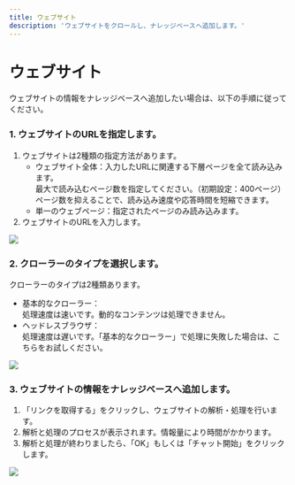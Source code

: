 ```yaml
---
title: ウェブサイト 
description: 'ウェブサイトをクロールし、ナレッジベースへ追加します。'
---
```


# ウェブサイト

ウェブサイトの情報をナレッジベースへ追加したい場合は、以下の手順に従ってください。

### 1. ウェブサイトのURLを指定します。

1. ウェブサイトは2種類の指定方法があります。
   * ウェブサイト全体：入力したURLに関連する下層ページを全て読み込みます。\
     最大で読み込むページ数を指定してください。（初期設定：400ページ）\
     ページ数を抑えることで、読み込み速度や応答時間を短縮できます。
   * 単一のウェブページ：指定されたページのみ読み込みます。
2. ウェブサイトのURLを入力します。

![](../../../.gitbook/assets/image%20(17).png)

### 2. クローラーのタイプを選択します。

クローラーのタイプは2種類あります。

* 基本的なクローラー：\
  処理速度は速いです。動的なコンテンツは処理できません。
* ヘッドレスブラウザ：\
  処理速度は遅いです。「基本的なクローラー」で処理に失敗した場合は、こちらをお試しください。

![](../../../.gitbook/assets/image%20(16).png)

### 3. ウェブサイトの情報をナレッジベースへ追加します。

1. 「リンクを取得する」をクリックし、ウェブサイトの解析・処理を行います。
2. 解析と処理のプロセスが表示されます。情報量により時間がかかります。
3. 解析と処理が終わりましたら、「OK」もしくは「チャット開始」をクリックします。

![](../../../.gitbook/assets/image%20(14).png)
